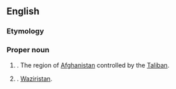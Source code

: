 ==English==
{{wikipedia}}

===Etymology===
{{suffix|en|Taliban|stan}}

===Proper noun===
{{en-proper noun}}

# {{lb|en|informal|Afghanistan}} {{place|en|area|c/Afghanistan}}. The region of [[Afghanistan]] controlled by the [[Taliban]].
# {{lb|en|informal|offensive|Pakistan}} {{place|en|area|c/Pakistan}}. [[Waziristan]].